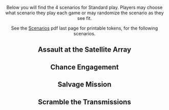 <Header title="Scenarios" version="08/01/2022"/>

Below you will find the 4 scenarios for Standard play. Players may choose what scenario they play each game or
may randomize the scenario as they see fit.

See the [Scenarios](https://www.atomicmassgames.com/s/SWZ_Scenarios_072022-9lee.pdf "external") pdf last page for printable tokens, 
for the following scenarios.

## Assault at the Satellite Array

## Chance Engagement

## Salvage Mission

## Scramble the Transmissions